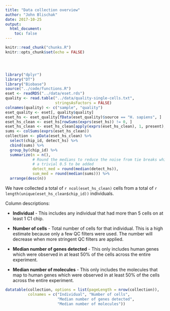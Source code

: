 ```yaml
---
title: "Data collection overview"
author: "John Blischak"
date: 2017-10-25
output:
  html_document:
    toc: false
---
```


<!-- The file analysis/chunks.R contains chunks that define defau
lt settings
shared across the workflowr files. -->
```r
knitr::read_chunk("chunks.R")
knitr::opts_chunk$set(echo = FALSE)
```

<!-- Update knitr chunk options -->
```r
```

<!-- Insert the date the file was last updated -->
```r
```

<!-- Insert the code version (Git commit SHA1) if Git repository exists and R
 package git2r is installed -->
```r
```

```r
library("dplyr")
library("DT")
library("Biobase")
source("../code/functions.R")
eset <- readRDS("../data/eset.rds")
quality <- read.table("../data/quality-single-cells.txt",
                      stringsAsFactors = FALSE)
colnames(quality) <- c("sample", "quality")
eset_quality <- eset[, quality$quality]
eset_hs <- eset_quality[fData(eset_quality)$source == "H. sapiens", ]
eset_hs_clean <- eset_hs[rowSums(exprs(eset_hs)) != 0, ]
eset_hs_clean <- eset_hs_clean[apply(exprs(eset_hs_clean), 1, present), ]
sums <- colSums(exprs(eset_hs_clean))
collection <- pData(eset_hs_clean) %>%
  select(chip_id, detect_hs) %>%
  cbind(sums) %>%
  group_by(chip_id) %>%
  summarize(n = n(),
            # Round the medians to reduce the noise from tie breaks which cause
            # a trivial 0.5 to be added
            detect_med = round(median(detect_hs)),
            sum_med = round(median(sums))) %>%
  arrange(desc(n))
```

We have collected a total of `r ncol(eset_hs_clean)` cells from a total of
`r length(unique(eset_hs_clean$chip_id))` individuals.

Column descriptions:

* **Individual** - This includes any individual that had more than 5 cells on at
least 1 C1 chip.

* **Number of cells** - Total number of cells for that individual. This is a
high estimate because only a few QC filters were used. The number will decrease
when more stringent QC filters are applied.

* **Median number of genes detected** - This only includes human genes which
were observed in at least 50% of the cells across the entire experiment.

* **Median number of molecules** - This only includes the molecules that map to
human genes which were observed in at least 50% of the cells across the entire
experiment.

```r
datatable(collection, options = list(pageLength = nrow(collection)),
          colnames = c("Individual", "Number of cells",
                       "Median number of genes detected",
                       "Median number of molecules"))
```

